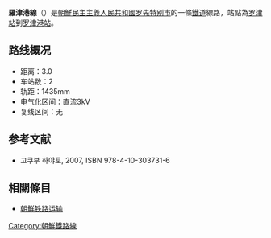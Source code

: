 '''羅津港線'''（{{kor|名=北|諺=라진항선|漢=羅津港線|羅=Rajinhang sŏn|f=y}}）是[[朝鮮民主主義人民共和國|朝鮮民主主義人民共和國]][[罗先特别市|罗先特别市]]的一條[[鐵道|鐵道]]線路，站點為[[罗津站|罗津站]]到[[罗津港站|罗津港站]]。

==路线概况==
*距离：3.0
*车站数：2
*轨距：1435mm
*电气化区间：直流3kV
*复线区间：无

==参考文献==
* 고쿠부 하야토{{lang|ja|(国分隼人), 《将軍様の鉄道 北朝鮮鉄道事情》, 新潮社}}, 2007, ISBN 978-4-10-303731-6

==相關條目==
* [[朝鮮铁路运输|朝鮮铁路运输]]

{{朝鮮鐵路線}}
{{羅津港線}}

[[Category:朝鮮鐵路線|Category:朝鮮鐵路線]]